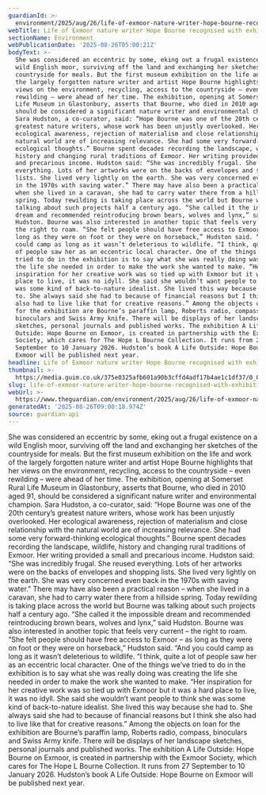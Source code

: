 ```yaml
---
guardianId: >-
  environment/2025/aug/26/life-of-exmoor-nature-writer-hope-bourne-recognised-with-exhibition
webTitle: Life of Exmoor nature writer Hope Bourne recognised with exhibition
sectionName: Environment
webPublicationDate: '2025-08-26T05:00:21Z'
bodyText: >-
  She was considered an eccentric by some, eking out a frugal existence on a
  wild English moor, surviving off the land and exchanging her sketches of the
  countryside for meals. But the first museum exhibition on the life and work of
  the largely forgotten nature writer and artist Hope Bourne highlights that her
  views on the environment, recycling, access to the countryside – even
  rewilding – were ahead of her time. The exhibition, opening at Somerset Rural
  Life Museum in Glastonbury, asserts that Bourne, who died in 2010 aged 91,
  should be considered a significant nature writer and environmental champion.
  Sara Hudston, a co-curator, said: “Hope Bourne was one of the 20th century’s
  greatest nature writers, whose work has been unjustly overlooked. Her
  ecological awareness, rejection of materialism and close relationship with the
  natural world are of increasing relevance. She had some very forward-thinking
  ecological thoughts.” Bourne spent decades recording the landscape, wildlife,
  history and changing rural traditions of Exmoor. Her writing provided a small
  and precarious income. Hudston said: “She was incredibly frugal. She reused
  everything. Lots of her artworks were on the backs of envelopes and shopping
  lists. She lived very lightly on the earth. She was very concerned even back
  in the 1970s with saving water.” There may have also been a practical reason –
  when she lived in a caravan, she had to carry water there from a hillside
  spring. Today rewilding is taking place across the world but Bourne was
  talking about such projects half a century ago. “She called it the impossible
  dream and recommended reintroducing brown bears, wolves and lynx,” said
  Hudston. Bourne was also interested in another topic that feels very current –
  the right to roam. “She felt people should have free access to Exmoor – as
  long as they were on foot or they were on horseback,” Hudston said. “And you
  could camp as long as it wasn’t deleterious to wildlife. “I think, quite a lot
  of people saw her as an eccentric local character. One of the things we’ve
  tried to do in the exhibition is to say what she was really doing was creating
  the life she needed in order to make the work she wanted to make. “Her
  inspiration for her creative work was so tied up with Exmoor but it was a hard
  place to live, it was no idyll. She said she wouldn’t want people to think she
  was some kind of back-to-nature idealist. She lived this way because she had
  to. She always said she had to because of financial reasons but I think she
  also had to live like that for creative reasons.” Among the objects on loan
  for the exhibition are Bourne’s paraffin lamp, Roberts radio, compass,
  binoculars and Swiss Army knife. There will be displays of her landscape
  sketches, personal journals and published works. The exhibition A Life
  Outside: Hope Bourne on Exmoor, is created in partnership with the Exmoor
  Society, which cares for The Hope L Bourne Collection. It runs from 27
  September to 10 January 2026. Hudston’s book A Life Outside: Hope Bourne on
  Exmoor will be published next year.
headline: Life of Exmoor nature writer Hope Bourne recognised with exhibition
thumbnail: >-
  https://media.guim.co.uk/375e0325afb601a90b3cffd4adf17b4ae1c1df37/0_0_3026_2421/500.jpg
slug: life-of-exmoor-nature-writer-hope-bourne-recognised-with-exhibition
webUrl: >-
  https://www.theguardian.com/environment/2025/aug/26/life-of-exmoor-nature-writer-hope-bourne-recognised-with-exhibition
generatedAt: '2025-08-26T09:00:18.974Z'
source: guardian-api
---
```

She was considered an eccentric by some, eking out a frugal existence on a wild English moor, surviving off the land and exchanging her sketches of the countryside for meals. But the first museum exhibition on the life and work of the largely forgotten nature writer and artist Hope Bourne highlights that her views on the environment, recycling, access to the countryside – even rewilding – were ahead of her time. The exhibition, opening at Somerset Rural Life Museum in Glastonbury, asserts that Bourne, who died in 2010 aged 91, should be considered a significant nature writer and environmental champion. Sara Hudston, a co-curator, said: “Hope Bourne was one of the 20th century’s greatest nature writers, whose work has been unjustly overlooked. Her ecological awareness, rejection of materialism and close relationship with the natural world are of increasing relevance. She had some very forward-thinking ecological thoughts.” Bourne spent decades recording the landscape, wildlife, history and changing rural traditions of Exmoor. Her writing provided a small and precarious income. Hudston said: “She was incredibly frugal. She reused everything. Lots of her artworks were on the backs of envelopes and shopping lists. She lived very lightly on the earth. She was very concerned even back in the 1970s with saving water.” There may have also been a practical reason – when she lived in a caravan, she had to carry water there from a hillside spring. Today rewilding is taking place across the world but Bourne was talking about such projects half a century ago. “She called it the impossible dream and recommended reintroducing brown bears, wolves and lynx,” said Hudston. Bourne was also interested in another topic that feels very current – the right to roam. “She felt people should have free access to Exmoor – as long as they were on foot or they were on horseback,” Hudston said. “And you could camp as long as it wasn’t deleterious to wildlife. “I think, quite a lot of people saw her as an eccentric local character. One of the things we’ve tried to do in the exhibition is to say what she was really doing was creating the life she needed in order to make the work she wanted to make. “Her inspiration for her creative work was so tied up with Exmoor but it was a hard place to live, it was no idyll. She said she wouldn’t want people to think she was some kind of back-to-nature idealist. She lived this way because she had to. She always said she had to because of financial reasons but I think she also had to live like that for creative reasons.” Among the objects on loan for the exhibition are Bourne’s paraffin lamp, Roberts radio, compass, binoculars and Swiss Army knife. There will be displays of her landscape sketches, personal journals and published works. The exhibition A Life Outside: Hope Bourne on Exmoor, is created in partnership with the Exmoor Society, which cares for The Hope L Bourne Collection. It runs from 27 September to 10 January 2026. Hudston’s book A Life Outside: Hope Bourne on Exmoor will be published next year.
